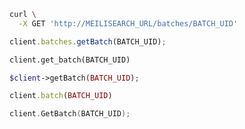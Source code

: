 <CodeGroup>

```bash cURL
curl \
  -X GET 'http://MEILISEARCH_URL/batches/BATCH_UID'
```

```javascript JS
client.batches.getBatch(BATCH_UID);
```

```python Python
client.get_batch(BATCH_UID)
```

```php PHP
$client->getBatch(BATCH_UID);
```

```ruby Ruby
client.batch(BATCH_UID)
```

```go Go
client.GetBatch(BATCH_UID);
```
</CodeGroup>